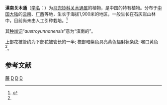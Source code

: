 {{Speciesbox
| genus = Isotrema
| species = austroyunnanense
| authority = (S. M. Hwang) X. X. Zhu, S. Liao & J. S. Ma, 2019
| synonyms = 
* 滇南马兜铃 ''Aristolochia austroyunnanensis'' S. M. Hwang
| synonyms_ref = <ref name="biods.2019183">{{cite journal |last1=Xinxin |first1=Zhu |last2=Jun |first2=Wang |last3=Shuai |first3=Liao |last4=Jinshuang |first4=Ma |title=Synopsis of Aristolochia L. and Isotrema Raf. (Aristolochiaceae) in China |journal=Biodiversity Science |date=2019-10-20 |volume=27 |issue=10 |pages=1143 |doi=10.17520/biods.2019183}}</ref>
}}

'''滇南关木通'''（[[学名|学名]]：{{lang|la|''Isotrema austroyunnanense''}}）为[[马兜铃科|马兜铃科]][[关木通属|关木通属]]的植物，是中国的特有植物。分布于[[中国大陆|中国大陆]]的[[云南|云南]]、[[广西|广西]]等地，生长于海拔1,900米的地区，一般生长在石灰岩山林中，目前尚未由人工引种栽培。<ref>{{cite web| url =http://www.bioinfo.cn/db05/KmzwSpecies.php?action=view&id=1360| title =滇南马兜铃| work =《中国高等植物数据库全库》| publisher =中国科学院微生物研究所| author =昆明植物研究所| accessdate =2009-02-22| deadurl =yes| archiveurl =https://web.archive.org/web/20160305030837/http://www.bioinfo.cn/db05/KmzwSpecies.php?action=view&id=1360| archivedate =2016-03-05}}</ref>

其[[种加词|种加词]]“''austroyunnanensis''”意为“滇南的”。

上部花被管约为下部花被管长的一半; 檐部暗紫色具亮黄色辐射状条纹; 喉口黄色<ref name="biods.2019183" />。

==参考文献==
{{reflist}}

{{Taxonbar|from=Q89019062}}

[[Category:藥用植物|藤]]
[[Category:关木通属|D]]
[[Category:中國特有植物|D]]
[[Category:2019年描述的植物|D]]